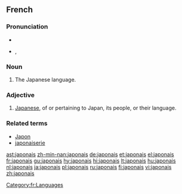 {{also|Japonais}}
==French==

===Pronunciation===
* {{audio|Fr-japonais.ogg|audio}}
* {{IPA|/ʒa.pɔ.nɛ/|lang=fr}}, {{SAMPA|/Za.pO.nE/}}

===Noun===
{{fr-noun-unc|m}}

# The Japanese language.

===Adjective===
{{fr-adj|mp=japonais}}

# [[Japanese]], of or pertaining to Japan, its people, or their language.

===Related terms===
* [[Japon]]
* [[japonaiserie]]

[[Category:fr:Languages]]

[[ast:japonais]]
[[zh-min-nan:japonais]]
[[de:japonais]]
[[et:japonais]]
[[el:japonais]]
[[fr:japonais]]
[[gu:japonais]]
[[hy:japonais]]
[[hi:japonais]]
[[lt:japonais]]
[[hu:japonais]]
[[nl:japonais]]
[[ja:japonais]]
[[pl:japonais]]
[[ru:japonais]]
[[fi:japonais]]
[[vi:japonais]]
[[zh:japonais]]
